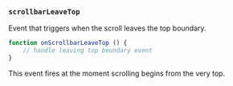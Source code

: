 ### `scrollbarLeaveTop`

Event that triggers when the scroll leaves the top boundary.

```ts
function onScrollbarLeaveTop () {
    // handle leaving top boundary event
}
```

This event fires at the moment scrolling begins from the very top.

